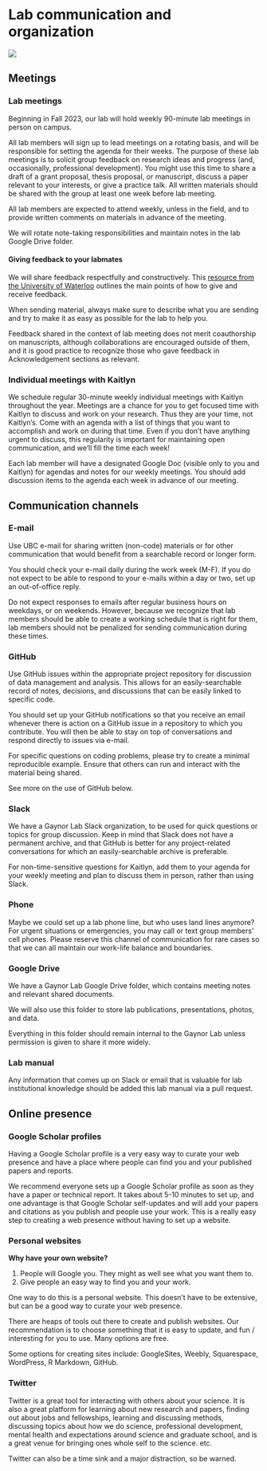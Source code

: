# Lab communication and organization {#communication}

![](img/waterbuck.png)

## Meetings

### Lab meetings

Beginning in Fall 2023, our lab will hold weekly 90-minute lab meetings in person on campus. 

All lab members will sign up to lead meetings on a rotating basis, and will be responsible for setting the agenda for their weeks. The purpose of these lab meetings is to solicit group feedback on research ideas and progress (and, occasionally, professional development). You might use this time to share a draft of a grant proposal, thesis proposal, or manuscript, discuss a paper relevant to your interests, or give a practice talk. All written materials should be shared with the group at least one week before lab meeting. 

All lab members are expected to attend weekly, unless in the field, and to provide written comments on materials in advance of the meeting. 

We will rotate note-taking responsibilities and maintain notes in the lab Google Drive folder.

#### Giving feedback to your labmates {-}

We will share feedback respectfully and constructively. This [resource from the University of Waterloo](https://uwaterloo.ca/centre-for-teaching-excellence/teaching-resources/teaching-tips/assessing-student-work/grading-and-feedback/receiving-and-giving-effective-feedback) outlines the main points of how to give and receive feedback. 

When sending material, always make sure to describe what you are sending and try to make it as easy as possible for the lab to help you.

Feedback shared in the context of lab meeting does not merit coauthorship on manuscripts, although collaborations are encouraged outside of them, and it is good practice to recognize those who gave feedback in Acknowledgement sections as relevant. 

### Individual meetings with Kaitlyn

We schedule regular 30-minute weekly individual meetings with Kaitlyn throughout the year. Meetings are a chance for you to get focused time with Kaitlyn to discuss and work on your research. Thus they are your time, not Kaitlyn’s. Come with an agenda with a list of things that you want to accomplish and work on during that time. Even if you don't have anything urgent to discuss, this regularity is important for maintaining open communication, and we'll fill the time each week!

Each lab member will have a designated Google Doc (visible only to you and Kaitlyn) for agendas and notes for our weekly meetings. You should add discussion items to the agenda each week in advance of our meeting.


## Communication channels

### E-mail

Use UBC e-mail for sharing written (non-code) materials or for other communication that would benefit from a searchable record or longer form. 

You should check your e-mail daily during the work week (M-F). If you do not expect to be able to respond to your e-mails within a day or two, set up an out-of-office reply. 

Do not expect responses to emails after regular business hours on weekdays, or on weekends. However, because we recognize that lab members should be able to create a working schedule that is right for them, lab members should not be penalized for sending communication during these times.   

### GitHub

Use GitHub issues within the appropriate project repository for discussion of data management and analysis. This allows for an easily-searchable record of notes, decisions, and discussions that can be easily linked to specific code.

You should set up your GitHub notifications so that you receive an email whenever there is action on a GitHub issue in a repository to which you contribute. You will then be able to stay on top of conversations and respond directly to issues via e-mail.

For specific questions on coding problems, please try to create a minimal reproducible example. Ensure that others can run and interact with the material being shared.  

See more on the use of GitHub below.

### Slack

We have a Gaynor Lab Slack organization, to be used for quick questions or topics for group discussion. Keep in mind that Slack does not have a permanent archive, and that GitHub is better for any project-related conversations for which an easily-searchable archive is preferable.

For non-time-sensitive questions for Kaitlyn, add them to your agenda for your weekly meeting and plan to discuss them in person, rather than using Slack. 

### Phone

Maybe we could set up a lab phone line, but who uses land lines anymore? For urgent situations or emergencies, you may call or text group members’ cell phones. Please reserve this channel of communication for rare cases so that we can all maintain our work-life balance and boundaries. 

### Google Drive

We have a Gaynor Lab Google Drive folder, which contains meeting notes and relevant shared documents.

We will also use this folder to store lab publications, presentations, photos, and data.

Everything in this folder should remain internal to the Gaynor Lab unless permission is given to share it more widely.

### Lab manual

Any information that comes up on Slack or email that is valuable for lab institutional knowledge should be added this lab manual via a pull request. 



## Online presence

### Google Scholar profiles

Having a Google Scholar profile is a very easy way to curate your web presence and have a place where people can find you and your published papers and reports.  

We recommend everyone sets up a Google Scholar profile as soon as they have a paper or technical report. It takes about 5-10 minutes to set up, and one advantage is that Google Scholar self-updates and will add your papers and citations as you publish and people use your work. This is a really easy step to creating a web presence without having to set up a website.


### Personal websites

**Why have your own website?**

1. People will Google you. They might as well see what you want them to.
2. Give people an easy way to find you and your work.

One way to do this is a personal website. This doesn't have to be extensive, but can be a good way to curate your web presence.  

There are heaps of tools out there to create and publish websites. Our recommendation is to choose something that it is easy to update, and fun / interesting for you to use. Many options are free.  

Some options for creating sites include: GoogleSites, Weebly, Squarespace, WordPress, R Markdown, GitHub.  

### Twitter

Twitter is a great tool for interacting with others about your science. It is also a great platform for learning about new research and papers, finding out about jobs and fellowships, learning and discussing methods, discussing topics about how we do science, professional development, mental health and expectations around science and graduate school, and is a great venue for bringing ones whole self to the science. etc. 

Twitter can also be a time sink and a major distraction, so be warned.


